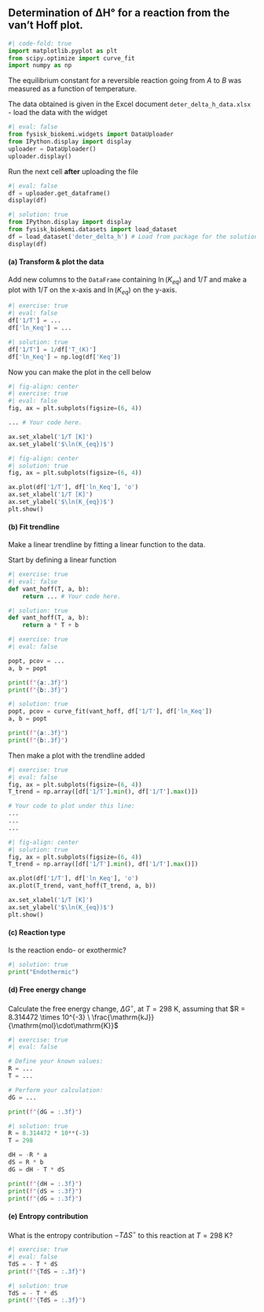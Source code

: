 ## Determination of ΔH° for a reaction from the van’t Hoff plot.
```python
#| code-fold: true
import matplotlib.pyplot as plt
from scipy.optimize import curve_fit
import numpy as np
```


The equilibrium constant for a reversible reaction going from $A$ to $B$ was measured as a function of temperature.
 
The data obtained is given in the Excel document `deter_delta_h_data.xlsx` - load the data with the widget 

```python
#| eval: false
from fysisk_biokemi.widgets import DataUploader
from IPython.display import display 
uploader = DataUploader()
uploader.display()
```

Run the next cell **after** uploading the file

```python
#| eval: false
df = uploader.get_dataframe()
display(df)
```

```python
#| solution: true
from IPython.display import display 
from fysisk_biokemi.datasets import load_dataset
df = load_dataset('deter_delta_h') # Load from package for the solution so it doesn't require to interact.
display(df)
```

#### (a) Transform & plot the data

Add new columns to the `DataFrame` containing $\ln(K_{eq})$ and $1/T$ and make a plot 
with $1/T$ on the x-axis and $\ln(K_{eq})$ on the y-axis.

```python
#| exercise: true
#| eval: false
df['1/T'] = ...
df['ln_Keq'] = ...
```

```python
#| solution: true
df['1/T'] = 1/df['T_(K)']
df['ln_Keq'] = np.log(df['Keq'])
```

Now you can make the plot in the cell below

```python
#| fig-align: center
#| exercise: true
#| eval: false
fig, ax = plt.subplots(figsize=(6, 4))

... # Your code here.

ax.set_xlabel('1/T [K]')
ax.set_ylabel('$\ln(K_{eq})$')
```

```python
#| fig-align: center
#| solution: true
fig, ax = plt.subplots(figsize=(6, 4))

ax.plot(df['1/T'], df['ln_Keq'], 'o')
ax.set_xlabel('1/T [K]')
ax.set_ylabel('$\ln(K_{eq})$')
plt.show()
```

#### (b) Fit trendline

Make a linear trendline by fitting a linear function to the data. 

Start by defining a linear function

```python
#| exercise: true
#| eval: false
def vant_hoff(T, a, b):
    return ... # Your code here.
```

```python
#| solution: true
def vant_hoff(T, a, b):
    return a * T + b
```

```python
#| exercise: true
#| eval: false

popt, pcov = ...
a, b = popt

print(f"{a:.3f}")
print(f"{b:.3f}")
```

```python
#| solution: true
popt, pcov = curve_fit(vant_hoff, df['1/T'], df['ln_Keq'])
a, b = popt

print(f"{a:.3f}")
print(f"{b:.3f}")
```

Then make a plot with the trendline added 

```python
#| exercise: true
#| eval: false
fig, ax = plt.subplots(figsize=(6, 4))
T_trend = np.array([df['1/T'].min(), df['1/T'].max()])

# Your code to plot under this line: 
...
...
...
```

```python
#| fig-align: center
#| solution: true
fig, ax = plt.subplots(figsize=(6, 4))
T_trend = np.array([df['1/T'].min(), df['1/T'].max()])

ax.plot(df['1/T'], df['ln_Keq'], 'o')
ax.plot(T_trend, vant_hoff(T_trend, a, b))

ax.set_xlabel('1/T [K]')
ax.set_ylabel('$\ln(K_{eq})$')
plt.show()
```

#### (c) Reaction type

Is the reaction endo- or exothermic?

```python
#| solution: true
print("Endothermic")
```

#### (d) Free energy change

Calculate the free energy change, $\Delta G^\circ$, at $T = 298 \ \mathrm{K}$, assuming that $R = 8.314472 \times 10^{-3} \ \frac{\mathrm{kJ}}{\mathrm{mol}\cdot\mathrm{K}}$

```python
#| exercise: true
#| eval: false

# Define your known values:
R = ...
T = ...

# Perform your calculation: 
dG = ...

print(f"{dG = :.3f}")
```

```python
#| solution: true
R = 8.314472 * 10**(-3)
T = 298

dH = -R * a
dS = R * b
dG = dH - T * dS

print(f"{dH = :.3f}")
print(f"{dS = :.3f}")
print(f"{dG = :.3f}")
```

#### (e) Entropy contribution

What is the entropy contribution $-T\Delta S^\circ$ to this reaction at $T = 298 \ \mathrm{K}$?

```python
#| exercise: true
#| eval: false
TdS = - T * dS 
print(f"{TdS = :.3f}")
```

```python
#| solution: true
TdS = - T * dS 
print(f"{TdS = :.3f}")
```
